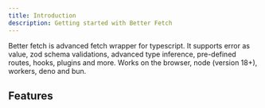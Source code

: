 ```yaml
---
title: Introduction
description: Getting started with Better Fetch
---
```


Better fetch is advanced fetch wrapper for typescript. It supports error as value, zod schema validations, advanced type inference, pre-defined routes, hooks, plugins and more. Works on the browser, node (version 18+), workers, deno and bun.

## Features
<Cards>
    <Card
        title="Type safety"
        description="Advanced type inference and runtime validations with zod"
    />
    <Card
        title="Smart Parser"
        description="Smart response parser for any content type"
    />
    <Card
        title="Fetch Schema"
        description="Pre defined routes with zod schema validations"
        href="/docs/fetch-schema"
    />
    <Card
        title="Extensible"
        description="Plugins and hooks to extend the functionality"
        href="/docs/plugins"
    />
    <Card
        title="Advanced Retry"
        description="Advanced retry mechanisms with linear and exponential backoff strategies or custom retry conditions"
        href="/docs/timeout-and-retry"
    />
    <Card
        title="Compatible with fetch and fetch-like APIs"
        description="Wraps around fetch and works on the browser, node (version 18+), workers, deno and bun out of the box but can also use custom fetch implementations like node-fetch"
    />
</Cards>

